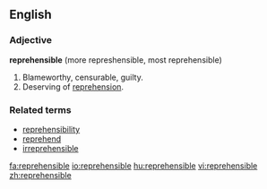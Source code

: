 ==English==

===Adjective===

'''reprehensible''' (more represhensible, most reprehensible)

# Blameworthy, censurable, guilty.
# Deserving of [[reprehension]].

===Related terms===
*[[reprehensibility]]
*[[reprehend]]
*[[irreprehensible]]

[[fa:reprehensible]]
[[io:reprehensible]]
[[hu:reprehensible]]
[[vi:reprehensible]]
[[zh:reprehensible]]
